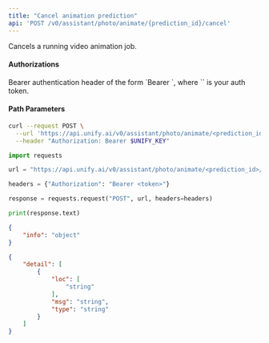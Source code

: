 ```yaml
---
title: "Cancel animation prediction"
api: 'POST /v0/assistant/photo/animate/{prediction_id}/cancel'
---
```

Cancels a running video animation job.

#### Authorizations

<ParamField header="Authorization" type="string" required="true">
  Bearer authentication header of the form `Bearer <token>`, where `<token>` is your auth token.
</ParamField>

#### Path Parameters

<ParamField query="prediction_id" type="string" required="true">

</ParamField>

<RequestExample>

```bash cURL
curl --request POST \
  --url 'https://api.unify.ai/v0/assistant/photo/animate/<prediction_id>/cancel' \
  --header "Authorization: Bearer $UNIFY_KEY"
```

```python Python
import requests

url = "https://api.unify.ai/v0/assistant/photo/animate/<prediction_id>/cancel"

headers = {"Authorization": "Bearer <token>"}

response = requests.request("POST", url, headers=headers)

print(response.text)
```

</RequestExample>
<ResponseExample>

```json 200
{
    "info": "object"
}
```

```json 422
{
    "detail": [
        {
            "loc": [
                "string"
            ],
            "msg": "string",
            "type": "string"
        }
    ]
}
```

</ResponseExample>
